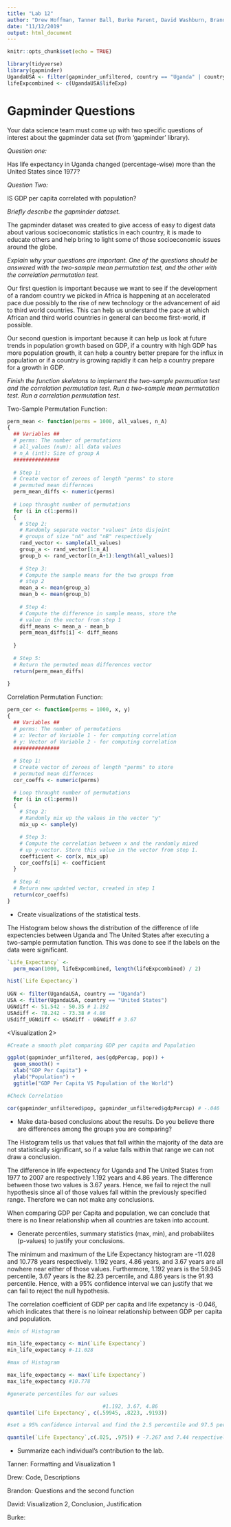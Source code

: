 ---
title: "Lab 12"
author: "Drew Hoffman, Tanner Ball, Burke Parent, David Washburn, Brandon Nelsen"
date: "11/12/2019"
output: html_document
---

```{r setup, include=FALSE}
knitr::opts_chunk$set(echo = TRUE)
```

```{r}
library(tidyverse)
library(gapminder)
UgandaUSA <- filter(gapminder_unfiltered, country == "Uganda" | country == "United States", year >= 1977)
lifeExpcombined <- c(UgandaUSA$lifeExp)
```

# Gapminder Questions

Your data science team must come up with two specific questions of interest about the gapminder data set (from 'gapminder' library). 

*Question one:*

Has life expectancy in Uganda changed (percentage-wise) more than the United States since 1977?

*Question Two:*

IS GDP per capita correlated with population?

*Briefly describe the gapminder dataset.*

The gapminder dataset was created to give access of easy to digest data about various socioeconomic statistics in each country, it is made to educate others and help bring to light some of those socioeconomic issues around the globe.

*Explain why your questions are important. One of the questions should be answered with the two-sample mean permutation test, and the other with the correlation permutation test.*

Our first question is important because we want to see if the development of a random country we picked in Africa is happening at an accelerated pace due possibly to the rise of new technology or the advancement of aid to third world countries. This can help us understand the pace at which African and third world countries in general can become first-world, if possible.

Our second question is important because it can help us look at future trends in population growth based on GDP, if a country with high GDP has more population growth, it can help a country better prepare for the influx in population or if a country is growing rapidly it can help a country prepare for a growth in GDP.

*Finish the function skeletons to implement the two-sample permuation test and the correlation permutation test. Run a two-sample mean permutation test. Run a correlation permutation test.*

Two-Sample Permutation Function:

```{r, eval = F}

perm_mean <- function(perms = 1000, all_values, n_A)
{
  ## Variables ##
  # perms: The number of permutations 
  # all_values (num): all data values
  # n_A (int): Size of group A
  ###############
  
  # Step 1:
  # Create vector of zeroes of length "perms" to store
  # permuted mean differnces
  perm_mean_diffs <- numeric(perms)
  
  # Loop throught number of permutations
  for (i in c(1:perms))
  {
    # Step 2:
    # Randomly separate vector "values" into disjoint 
    # groups of size "nA" and "nB" respectively
    rand_vector <- sample(all_values)
    group_a <- rand_vector[1:n_A]
    group_b <- rand_vector[(n_A+1):length(all_values)]
    
    # Step 3:
    # Compute the sample means for the two groups from 
    # step 2
    mean_a <- mean(group_a)
    mean_b <- mean(group_b)
    
    # Step 4: 
    # Compute the difference in sample means, store the
    # value in the vector from step 1
    diff_means <- mean_a - mean_b
    perm_mean_diffs[i] <- diff_means
    
  }
  
  # Step 5:
  # Return the permuted mean differences vector
  return(perm_mean_diffs)
  
}
```

Correlation Permutation Function:

```{r, eval = F}

perm_cor <- function(perms = 1000, x, y)
{
  ## Variables ##
  # perms: The number of permutations 
  # x: Vector of Variable 1 - for computing correlation
  # y: Vector of Variable 2 - for computing correlation
  ###############
  
  # Step 1:
  # Create vector of zeroes of length "perms" to store
  # permuted mean differnces
  cor_coeffs <- numeric(perms)

  # Loop throught number of permutations
  for (i in c(1:perms))
  {
    # Step 2:
    # Randomly mix up the values in the vector "y"
    mix_up <- sample(y)

    # Step 3:
    # Compute the correlation between x and the randomly mixed
    # up y-vector. Store this value in the vector from step 1.
    coefficient <- cor(x, mix_up)
    cor_coeffs[i] <- coefficient
  }
  
  # Step 4:
  # Return new updated vector, created in step 1
  return(cor_coeffs)
}


```

* Create visualizations of the statistical tests.

The Histogram below shows the distribution of the difference of life expectencies between Uganda and The United States after executing a two-sample permutation function. This was done to see if the labels on the data were significant.

```{r}
`Life_Expectancy` <- 
  perm_mean(1000, lifeExpcombined, length(lifeExpcombined) / 2)

hist(`Life Expectancy`)
  
UGN <- filter(UgandaUSA, country == "Uganda")
USA <- filter(UgandaUSA, country == "United States")
UGNdiff <- 51.542 - 50.35 # 1.192
USAdiff <- 78.242 - 73.38 # 4.86
USdiff_UGNdiff <- USAdiff - UGNdiff # 3.67
```

<Visualization 2>

```{r}
#Create a smooth plot comparing GDP per capita and Population

ggplot(gapminder_unfiltered, aes(gdpPercap, pop)) +
  geom_smooth() +
  xlab("GDP Per Capita") +
  ylab("Population") +
  ggtitle("GDP Per Capita VS Population of the World")

#Check Correlation

cor(gapminder_unfiltered$pop, gapminder_unfiltered$gdpPercap) # -.046

```


* Make data-based conclusions about the results. Do you believe there are differences among the groups you are comparing? 

The Histogram tells us that values that fall within the majority of the data are not statistically significant, so if a value falls within that range we can not draw a conclusion.

The difference in life expectency for Uganda and The United States from 1977 to 2007 are respectively 1.192 years and 4.86 years. The difference between those two values is 3.67 years. Hence, we fail to reject the null hypothesis since all of those values fall within the previously specified range. Therefore we can not make any conclusions.

When comparing GDP per Capita and population, we can conclude that there is no linear relationship when all countries are taken into account. 



* Generate percentiles, summary statistics (max, min), and probabilites (p-values) to justify your conclusions.

The minimum and maximum of the Life Expectancy histogram are -11.028 and 10.778 years respectively. 1.192 years, 4.86 years, and 3.67 years are all nowhere near either of those values. Furthermore, 1.192 years is the 59.945 percentile, 3.67 years is the 82.23 percentile, and 4.86 years is the 91.93 percentile. Hence, with a 95% confidence interval we can justify that we can fail to reject the null hypothesis.

The correlation coefficient of GDP per capita and life expetancy is -0.046, which indicates that there is no loinear relationship between GDP per capita and population.

```{r}
#min of Histogram

min_life_expectancy <- min(`Life Expectancy`)
min_life_expectancy #-11.028

#max of Histogram

max_life_expectancy <- max(`Life Expectancy`)
max_life_expectancy #10.778

#generate percentiles for our values

                               #1.192, 3.67, 4.86
quantile(`Life Expectancy`, c(.59945, .8223, .9193))

#set a 95% confidence interval and find the 2.5 percentile and 97.5 percentile

quantile(`Life Expectancy`,c(.025, .975)) # -7.267 and 7.44 respectively


```

* Summarize each individual's contribution to the lab.

Tanner: Formatting and Visualization 1

Drew: Code, Descriptions

Brandon: Questions and  the second function

David: Visualization 2, Conclusion, Justification

Burke:

